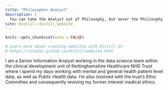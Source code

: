 ```yaml
---
title: "Philosopher Analyst"
description: |
  You can take the Analyst out of Philosophy, but never the Philosophy out of the Analyst
site: distill::distill_website
---
```


```r
knitr::opts_chunk$set(echo = FALSE)

# Learn more about creating websites with Distill at:
# https://rstudio.github.io/distill/website.html

```

I am a Senior Information Analyst working in the data science team within the clinical development unit of Nottinghamshire Healthcare NHS Trust where I spend my days working with mental and general health patient level data, as well as Public Health data. I'm also involved with the trust's Ethic Committee and consequently reviving my former interest medical ethics.

